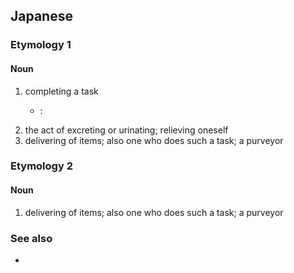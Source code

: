 ==Japanese==

===Etymology 1===

====Noun====
{{ja-noun|ようたし}}

# completing a task
#* {{RQ:Botchan}}:
#*: {{ja-usex|宿直はちょっと'''用達'''に出たと小使が教えた。|しゅくちょく は ちょっと '''ようたし''' に でた と こづかい が おしえた。|The teacher on night-duty was out just for a while, said the janitor}}
# the act of excreting or urinating; relieving oneself
# delivering of items; also one who does such a task; a purveyor

===Etymology 2===
{{ja-kanjitab|よう|たつ|yomi=on}}

====Noun====
{{ja-noun|ようたつ}}

# delivering of items; also one who does such a task; a purveyor

===See also===
* {{l|ja|用足し}}